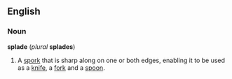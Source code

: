==English==
===Noun===
'''splade''' (''plural'' '''splades''')

#A [[spork]] that is sharp along on one or both edges, enabling it to be used as a [[knife]], a [[fork]] and a [[spoon]].